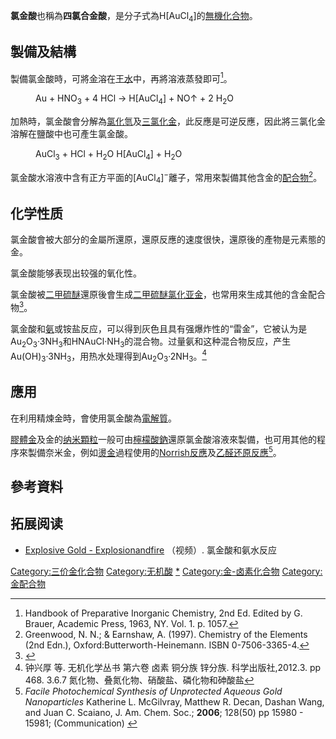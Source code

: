 {{chembox
| ImageFile = ChloroauricAcid.svg
| ImageSize = 200px
| ImageFile1 = Chloroauric acid.jpg
| IUPACName = 
| OtherNames = 四氯合金酸
| Section1 = {{Chembox Identifiers
|   ChemSpiderID_Ref = {{chemspidercite|correct|chemspider}}
| ChemSpiderID = 26171
| InChI = 1/Au.4ClH.Na/h;4*1H;/q+3;;;;;+1/p-4/rAuCl4.Na/c2-1(3,4)5;/q-1;+1
| InChIKey = IXPWAPCEBHEFOV-ACHCXQQJAP
| InChI1 = 1/Au.4ClH/h;4*1H/q+3;;;;/p-3/rAuCl4/c2-1(3,4)5/q-1/p+1
| InChIKey1 = VDLSFRRYNGEBEJ-ZXMCYSOYAI
| StdInChI_Ref = {{stdinchicite|correct|chemspider}}
| StdInChI = 1S/Au.4ClH/h;4*1H/q+3;;;;/p-3
| StdInChIKey_Ref = {{stdinchicite|correct|chemspider}}
| StdInChIKey = VDLSFRRYNGEBEJ-UHFFFAOYSA-K
| CASNo = 16903-35-8
|   CASNo_Ref = {{cascite|correct|CAS}}
|   PubChem = 
|   SMILES = [H+].Cl[Au-](Cl)(Cl)Cl
}}
| Section2 = {{Chembox Properties
|   Formula = HAuCl<sub>4</sub>
|   MolarMass = 339.785 g/mol (無水) <br> 393.833 g/mol (三水)<br> 411.85 g/mol (四水)
|   Appearance = 金黃色晶體 <br> [[潮解|潮解]]
|   Density = 3.9 g/cm<sup>3</sup> (四水)
|   MeltingPt = 254°C
|   BoilingPt = 
|   Solubility = 可溶
|   SolubleOther = 可溶於[[乙醇|乙醇]]、[[乙醚|乙醚]]
}}
| Section3 = {{Chembox Hazards
|   EUHazardSymbol = {{Chembox EUHazardSymbol|Xn}}<ref name="ox">[http://msds.chem.ox.ac.uk/CH/chlorauric_acid.html MSDS of Chloroauric Acid]</ref>
|   ExternalMSDS = [http://www.jtbaker.com/msds/englishhtml/g7874.htm JT Baker]
|   EUClass = 未列出
|   FlashPt = 
| NFPA-H=3
| NFPA-F=0
| NFPA-R=1
| RPhrases = {{R22}}, {{R36}}, {{R37}}, {{R38}}<ref name="ox"/>
|   Autoignition = }}
| Section4 = {{Chembox Other
|   OtherAnions = [[溴金酸|溴金酸]]
  }}
}}
'''氯金酸'''也稱為'''四氯合金酸'''，是分子式為H[AuCl<sub>4</sub>]的[[無機化合物|無機化合物]]。

==製備及結構==
製備氯金酸時，可將[[金|金]]溶在[[王水|王水]]中，再將溶液蒸發即可<ref>Handbook of Preparative Inorganic Chemistry, 2nd Ed. Edited by G. Brauer, Academic Press, 1963, NY. Vol. 1. p. 1057.</ref>。

:Au + HNO<sub>3</sub> + 4 HCl → H[AuCl<sub>4</sub>] + NO↑ + 2 H<sub>2</sub>O

加熱時，氯金酸會分解為[[氯化氫|氯化氫]]及[[三氯化金|三氯化金]]，此反應是可逆反應，因此將三氯化金溶解在鹽酸中也可產生氯金酸。

:AuCl<sub>3</sub> + HCl + H<sub>2</sub>O {{eqm}} H[AuCl<sub>4</sub>] + H<sub>2</sub>O

氯金酸水溶液中含有正方平面的[AuCl<sub>4</sub>]<sup>−</sup>離子，常用來製備其他含金的[[配合物|配合物]]<ref>Greenwood, N. N.; & Earnshaw, A. (1997). Chemistry of the Elements (2nd Edn.), Oxford:Butterworth-Heinemann. ISBN 0-7506-3365-4.</ref>。

==化学性质==
氯金酸會被大部分的金屬所還原，還原反應的速度很快，還原後的產物是元素態的金。

氯金酸能够表现出较强的氧化性。

氯金酸被[[二甲硫醚|二甲硫醚]]還原後會生成[[二甲硫醚氯化亚金|二甲硫醚氯化亚金]]，也常用來生成其他的含金配合物<ref>{{cite journal | doi = 10.1039/b005251p | journal = J. Chem. Soc., Dalton Trans. | year = 2000 | pages = 4601–4606 | title = Luminescent gold(I) macrocycles with diphosphine and 4,4-bipyridyl ligands | author = Marie-Claude Brandys , Michael C. Jennings and Richard J. Puddephatt | issue = 24}}</ref>。

氯金酸和[[氨|氨]]或铵盐反应，可以得到灰色且具有强爆炸性的“雷金”，它被认为是Au<sub>2</sub>O<sub>3</sub>·3NH<sub>3</sub>和HNAuCl·NH<sub>3</sub>的混合物。过量氨和这种混合物反应，产生Au(OH)<sub>3</sub>·3NH<sub>3</sub>，用热水处理得到Au<sub>2</sub>O<sub>3</sub>·2NH<sub>3</sub>。<ref>钟兴厚 等. 无机化学丛书 第六卷 卤素 铜分族 锌分族. 科学出版社,2012.3. pp 468.  3.6.7 氮化物、叠氮化物、硝酸盐、磷化物和砷酸盐</ref>

==應用==
在利用{{link-en|沃爾威爾法|Wohlwill process}}精煉金時，會使用氯金酸為[[電解質|電解質]]。

[[膠體金|膠體金]]及金的[[纳米顆粒|纳米顆粒]]一般可由[[檸檬酸鈉|檸檬酸鈉]]還原氯金酸溶液來製備，也可用其他的程序來製備奈米金，例如[[燙金|燙金]]過程使用的[[Norrish反應|Norrish反應]]及[[乙醛还原反應|乙醛还原反應]]<ref>''Facile Photochemical Synthesis of Unprotected Aqueous Gold Nanoparticles'' Katherine L. McGilvray, Matthew R. Decan, Dashan Wang, and Juan C. Scaiano, J. Am. Chem. Soc.; '''2006'''; 128(50) pp 15980 - 15981; (Communication) {{DOI|10.1021/ja066522h}}</ref>。

==參考資料==
{{reflist}}
==拓展阅读==
* [https://www.youtube.com/watch?v=73esFfgASk8 Explosive Gold - Explosionandfire] {{Wayback|url=https://www.youtube.com/watch?v=73esFfgASk8 |date=20160324044011 }}（视频）. 氯金酸和氨水反应

[[Category:三价金化合物|Category:三价金化合物]]
[[Category:无机酸|Category:无机酸]]
[[Category:氯金酸盐|*]]
[[Category:金-卤素化合物|Category:金-卤素化合物]]
[[Category:金配合物|Category:金配合物]]

{{金化合物}}
{{氢化合物}}